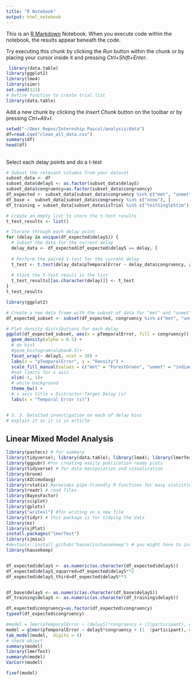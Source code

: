 ```yaml
---
title: "R Notebook"
output: html_notebook
---
```


This is an [R Markdown](http://rmarkdown.rstudio.com) Notebook. When you execute code within the notebook, the results appear beneath the code. 

Try executing this chunk by clicking the *Run* button within the chunk or by placing your cursor inside it and pressing *Ctrl+Shift+Enter*. 

```r
 library(data.table)
library(ggplot2)
library(lme4)
library(simr)
set.seed(123)
# Define function to create trial list
library(data.table)

```

Add a new chunk by clicking the *Insert Chunk* button on the toolbar or by pressing *Ctrl+Alt+I*.
```r
setwd("~/Omer_Repos/Internship Pascal/analysis/data")
df=read.csv("clean_all_data.csv")
summary(df)
head(df)


```

## 

Select each delay points and do a t-test

```r
# Subset the relevant columns from your dataset
subset_data <- df
subset_data$delayS <- as.factor(subset_data$delayS)
subset_data$congruency=as.factor(subset_data$congruency)
df_expected <- subset_data[subset_data$congruency %in% c("met", "unmet"), ]
df_base =  subset_data[subset_data$congruency %in% c("none"), ]
df_training = subset_data[subset_data$isTrial %in% c("testSingleStim"), ]

# Create an empty list to store the t-test results
t_test_results <- list()

# Iterate through each delay point
for (delay in unique(df_expected$delayS)) {
  # Subset the data for the current delay
  delay_data <- df_expected[df_expected$delayS == delay, ]
  
  # Perform the paired t-test for the current delay
  t_test <- t.test(delay_data$pTemporalError ~ delay_data$congruency, paired = FALSE)
  
  # Store the t-test result in the list
  t_test_results[[as.character(delay)]] <- t_test
}
t_test_results

```


```r
library(ggplot2)

# Create a new data frame with the subset of data for "met" and "unmet" conditions
df_expected_subset <- subset(df_expected, congruency %in% c("met", "unmet"))

# Plot density distributions for each delay
ggplot(df_expected_subset, aes(x = pTemporalError, fill = congruency)) +
  geom_density(alpha = 0.5) + 
  # do hist
  #geom_histogram(alpha=0.5)+
  facet_wrap(~ delayS, ncol = 10) +
  labs(x = "pTemporalError", y = "Density") +
  scale_fill_manual(values = c("met" = "ForestGreen", "unmet" = "indianred")) +
  #set limits for x axis
  xlim(-1, 1)+
  # white background
  theme_bw() +
  # x axis title = Distractor-Target Delay (s)
  labs(x = "Temporal Error (s)")


# 3. 3.	Detailed investigation on each of delay bins
# explain it as it is in article

```


## Linear Mixed Model Analysis


```r
library(pastecs) # for summary
library(tidyverse); library(data.table); library(lme4); library(lmerTest); library(ggbeeswarm); 
library(ggpubr) #for creating easily publication ready plots
library(tidyverse) # for data manipulation and visualization
library(broom)
library(AICcmodavg)
library(rstatix) #provides pipe-friendly R functions for easy statistical analyses
library(readr) # read files
library(BayesFactor)
library(sciplot)
library(gplots)
library("writexl") #for writing on a new file
library(tidyr) # this package is for tidying the data
library(ez)
library(sjPlot)
install.packages("lmerTest")
library(sjmisc)
#devtools::install_github("hauselin/hausekeep") # you might have to install devtools first (see above)
library(hausekeep)


df_expected$delayS <- as.numeric(as.character(df_expected$delayS))
df_expected$delayS_squarred=df_expected$delayS**2
df_expected$delayS_third=df_expected$delayS**3


df_base$delayS <- as.numeric(as.character(df_base$delayS))
df_training$delayS <- as.numeric(as.character(df_training$delayS))

df_expected$congruency=as.factor(df_expected$congruency)
typeof(df_expected$congruency)

#model = lmer(pTemporalError ~ (delayS)*congruency + (1|participant), data = df_expected_subset)
model = glmer(pTemporalError ~ delayS*congruency + (1  |participant), data = df_expected)
tab_model(model,  digits = 4)
# check object
summary(model)
library(lmerTest)
summaryh(model)
VarCorr(model)

fixef(model)

```




